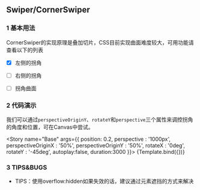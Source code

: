 

<Meta title="Swiper/CornerSwiper" />


## Swiper/CornerSwiper

### 1 基本用法

CornerSwiper的实现原理是叠加切片，CSS目前实现曲面难度较大，可用功能请查看以下的列表
- [x] 左侧的拐角
- [ ] 右侧的拐角
- [ ] 拐角曲面


### 2 代码演示

我们可以通过`perspectiveOriginY`、`rotateY`和`perspective`三个属性来调控拐角的角度和位置，可在Canvas中尝试。

<Story
  name="Base"
  args={{
		position: 0.2,
		perspective : '1000px',
		perspectiveOriginX : '50%',
		perspectiveOriginY : '50%',
		rotateX : '0deg',
		rotateY : '-45deg',
		autoplay:false,
		duration:3000
  }}>
  {Template.bind({})}
</Story>

### 3 TIPS&BUGS

- TIPS：使用overflow:hidden如果失效的话，建议通过元素遮挡的方式来解决
